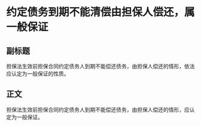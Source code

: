 # 约定债务到期不能清偿由担保人偿还，属一般保证
## 副标题
担保法生效前担保合同约定债务人到期不能偿还债务，由担保人偿还的情形，依法应认定为一般保证的性质。
## 正文
担保法生效前担保合同约定债务人到期不能偿还债务，由担保人偿还的情形，应认定为一般保证。